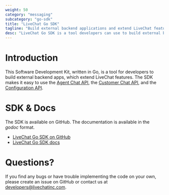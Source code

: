 ```yaml
---
weight: 50
category: "messaging"
subcategory: "go-sdk"
title: "LiveChat Go SDK"
tagline: "Build external backend applications and extend LiveChat features."
desc: "LiveChat Go SDK is a tool developers can use to build external backend applications."
---
```


# Introduction

This Software Development Kit, written in Go, is a tool for developers to build external backend apps, which extend LiveChat features. The SDK makes it easy to use the [Agent Chat API](/messaging/agent-chat-api/), the [Customer Chat API](/messaging/customer-chat-api/), and the [Configuration API](/management/configuration-api/).

# SDK & Docs

The SDK is available on GitHub. The documentation is available in the _godoc_ format. 

- <a href="https://github.com/livechat/lc-sdk-go/" target="_blank" rel="noopener noreferrer">LiveChat Go SDK on GitHub</a>
- <a href="https://godoc.org/github.com/livechat/lc-sdk-go/" target="_blank" rel="noopener noreferrer">LiveChat Go SDK docs</a>

# Questions?

​If you find any bugs or have trouble implementing the code on your own, please create an issue on GitHub or contact us at [developers@livechatinc.com](mailto:developers@livechatinc.com).